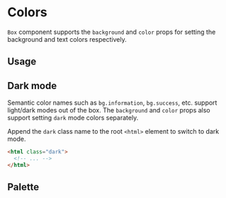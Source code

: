 
# Colors

`Box` component supports the `background` and `color` props for setting the background and text colors respectively.

## Usage

<ax-demo name="colors-usage" />

## Dark mode

Semantic color names such as `bg.information`, `bg.success`, etc. support light/dark modes out of the box. The `background` and `color` props also support setting `dark` mode colors separately.

<ax-demo name="colors-dark-mode-usage" />

Append the `dark` class name to the root `<html>` element to switch to dark mode.

```html /dark/
<html class="dark">
  <!-- ... -->
</html>
```

## Palette

<ColorPalette />
